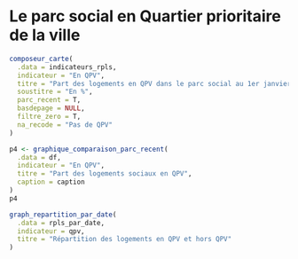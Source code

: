 # Le parc social en Quartier prioritaire de la ville {#qpv}

```r
composeur_carte(
  .data = indicateurs_rpls,
  indicateur = "En QPV",
  titre = "Part des logements en QPV dans le parc social au 1er janvier 2018",
  soustitre = "En %",
  parc_recent = T,
  basdepage = NULL,
  filtre_zero = T,
  na_recode = "Pas de QPV"
)
```


```r
p4 <- graphique_comparaison_parc_recent(
  .data = df,
  indicateur = "En QPV", 
  titre = "Part des logements sociaux en QPV", 
  caption = caption
)
p4
```

```r
graph_repartition_par_date(
  .data = rpls_par_date,
  indicateur = qpv,
  titre = "Répartition des logements en QPV et hors QPV"
)
```
